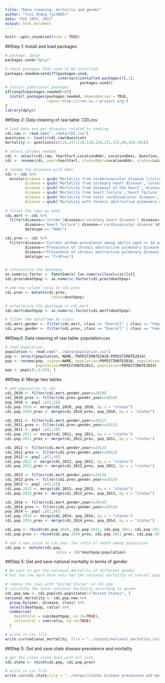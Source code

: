 ```yaml
---
title: "Data cleaning: mortality and gender"
author: "Yini Zhang (yz3005)"
date: "Feb 19th, 2017"
output: html_document
---
```


```r
knitr::opts_chunk$set(echo = TRUE)
```

##Step 1: Install and load packages
```r
# package: dplyr
packages.used="dplyr"

# check packages that need to be installed.
packages.needed=setdiff(packages.used, 
                        intersect(installed.packages()[,1], 
                                  packages.used))
# install additional packages
if(length(packages.needed)>0){
  install.packages(packages.needed, dependencies = TRUE,
                   repos='http://cran.us.r-project.org')
}
library(dplyr)
```

##Step 2: Data cleaning of raw table: CDI.csv
```r
# load data and get diseases related to smoking
cdi.raw <- read.csv("../data/CDI.csv")
questions <- levels(cdi.raw$Question)
mortality <- questions[c(116,117,118,119,120,121,122,40,164,165)]

# select columns needed
cdi <- select(cdi.raw, YearStart,LocationAbbr, LocationDesc, Question, DataValueTypeID, DataValue, Stratification1)
cdi <- rename(cdi, year=YearStart, statesAbbr=LocationAbbr, states=LocationDesc, disease=Question, datatype=DataValueTypeID, deathpop=DataValue, class=Stratification1)

# rename the diseases with Abbr.
cdi <- cdi %>%
  mutate(disease = gsub('Mortality from cerebrovascular disease \\(stroke\\)','stroke', disease),
         disease = gsub('Mortality from coronary heart disease','coronary heart disease', disease),
         disease = gsub('Mortality from diseases of the heart','diseases of the heart', disease),
         disease = gsub('Mortality from heart failure','heart failure', disease),
         disease = gsub('Mortality from total cardiovascular disease','cardiovascular disease', disease),
         disease = gsub('Mortality with chronic obstructive pulmonary disease as underlying or contributing cause among adults aged >=45 years', 'chronic obstructive pulmonary', disease))
    
# filter the rows we need
cdi.mort <- cdi %>%
  filter(disease=='stroke'|disease=='coronary heart disease'| disease=='diseases of the heart'|
         disease=='heart failure'| disease=='cardiovascular disease'|disease=='chronic obstructive pulmonary',
         datatype == "Nmbr")

cdi.prev <- cdi %>%
  filter(disease=="Current asthma prevalence among adults aged >= 18 years"|
         disease=="Prevalence of chronic obstructive pulmonary disease among adults >= 18"|
         disease=="Prevalence of chronic obstructive pulmonary disease among adults >= 45 years",
         datatype == "CrdPrev")


# unfactorize the deathpop 
as.numeric.factor <- function(x) {as.numeric(levels(x))[x]}
cdi.prev$deathpop <- as.numeric.factor(cdi.prev$deathpop)

# add new column ratio to cdi.prev
cdi.prev <- mutate(cdi.prev, 
                     ratio=deathpop)

# unfactorize the deathpop in cdi.mort
cdi.mort$deathpop <- as.numeric.factor(cdi.mort$deathpop)

# filter the dataframe by class
cdi.mort.gender <- filter(cdi.mort, class == "Overall" | class == "Female" | class == "Male")
cdi.prev.gender <- filter(cdi.prev, class == "Overall" | class == "Female" | class == "Male")
```

##Step3: Data cleaning of raw table: population.csv
```r
# load population
population <- read.csv("../data/population.csv")
pop <- select(population, NAME, POPESTIMATE2010:POPESTIMATE2014)
pop <- rename(pop, states=NAME, population=POPESTIMATE2010, population=POPESTIMATE2011, population=POPESTIMATE2012,
              population=POPESTIMATE2013, population=POPESTIMATE2014)
pop <- pop[c(1,6:57), ]
```

##Step 4: Merge two tables
```r
# add population to cdi
cdi_2010 <- filter(cdi.mort.gender,year==2010)
cdi_2010_prev <- filter(cdi.prev.gender,year==2010)
pop_2010 <- pop[ ,c(1,2)]
cdi.pop.2010 <- merge(cdi_2010, pop_2010, by.x = "states")
cdi.pop.2010_prev <- merge(cdi_2010_prev, pop_2010, by.x = "states")

cdi_2011 <- filter(cdi.mort.gender,year==2011)
cdi_2011_prev <- filter(cdi.prev.gender,year==2011)
pop_2011 <- pop[ ,c(1,3)]
cdi.pop.2011 <- merge(cdi_2011, pop_2011, by.x = "states")
cdi.pop.2011_prev <- merge(cdi_2011_prev, pop_2011, by.x = "states")

cdi_2012 <- filter(cdi.mort.gender,year==2012)
cdi_2012_prev <- filter(cdi.prev.gender,year==2012)
pop_2012 <- pop[ ,c(1,4)]
cdi.pop.2012 <- merge(cdi_2012, pop_2012, by.x = "states")
cdi.pop.2012_prev <- merge(cdi_2012_prev, pop_2012, by.x = "states")

cdi_2013 <- filter(cdi.mort.gender,year==2013)
cdi_2013_prev <- filter(cdi.prev.gender,year==2013)
pop_2013 <- pop[ ,c(1,5)]
cdi.pop.2013 <- merge(cdi_2013, pop_2013, by.x = "states")
cdi.pop.2013_prev <- merge(cdi_2013_prev, pop_2013, by.x = "states")

cdi_2014 <- filter(cdi.mort.gender,year==2014)
cdi_2014_prev <- filter(cdi.prev.gender,year==2014)
pop_2014 <- pop[ ,c(1,6)]
cdi.pop.2014 <- merge(cdi_2014, pop_2014, by.x = "states")
cdi.pop.2014_prev <- merge(cdi_2014_prev, pop_2014, by.x = "states")

cdi.pop <- rbind(cdi.pop.2010, cdi.pop.2011, cdi.pop.2012, cdi.pop.2013, cdi.pop.2014)
cdi.pop.prev <- rbind(cdi.pop.2010_prev, cdi.pop.2011_prev, cdi.pop.2012_prev, cdi.pop.2013_prev, cdi.pop.2014_prev)

# add a new colum to cdi.pop: the ratio of death among population
cdi.pop <- mutate(cdi.pop,
                       ratio = 100*deathpop/population)
```

##Step 5: Get and save national mortality in terms of gender
```r
# We want to get the national mortality of different gender
# but the raw data here only has the national mortality of overall population

# remove the rows with "United States" in cdi.pop
# calculate the total national mortality according to gender
cdi.pop.new <- cdi.pop[cdi.pop$states!="United States", ]
national_mortality <- cdi.pop.new %>%
  group_by(year, disease, class) %>%
  select(deathpop, ratio) %>%
  summarise(
    deathtotal = sum(deathpop, na.rm=TRUE),
    ratiototal = sum(ratio, na.rm=TRUE)
  )

# write in csv file
write.csv(national_mortality, file = "../output/national_mortality.csv")
```

##Step 5: Get and save state disease prevalence and mortality
```r
# get the clean state data with all info
cdi.state <- rbind(cdi.pop, cdi.pop.prev)

# write in csv file
write.csv(cdi.state,file = "../output/states disease prevalence and mortality.csv")
```


